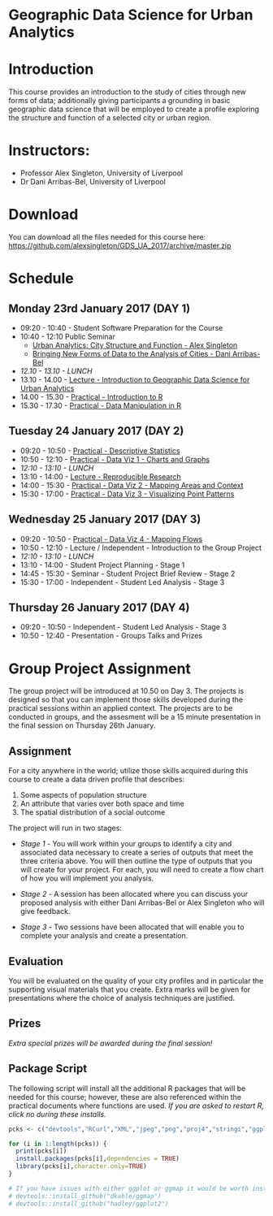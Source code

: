 # Geographic Data Science for Urban Analytics


# Introduction
This course provides an introduction to the study of cities through new forms of data; additionally giving participants a grounding in basic geographic data science that will be employed to create a profile exploring the structure and function of a selected city or urban region.

# Instructors:
* Professor Alex Singleton, University of Liverpool
* Dr Dani Arribas-Bel, University of Liverpool

# Download

You can download all the files needed for this course here: [https://github.com/alexsingleton/GDS_UA_2017/archive/master.zip](https://github.com/alexsingleton/GDS_UA_2017/archive/master.zip)

# Schedule

## Monday 23rd January 2017 (DAY 1)
* 09:20 - 10:40 - Student Software Preparation for the Course
* 10:40 - 12:10 Public Seminar
    * [Urban Analytics: City Structure and Function - Alex Singleton](/GDS_UA_2017/presentation/Singleton_Public_Lecture.pdf)
    * [Bringing New Forms of Data to the Analysis of Cities - Dani Arribas-Bel](/GDS_UA_2017/presentation/darribas.pdf)
* _12.10 - 13.10 - LUNCH_
* 13.10 - 14.00 - [Lecture - Introduction to Geographic Data Science for Urban Analytics](/GDS_UA_2017/presentation/Intro_GDS_UA.pdf)
* 14.00 - 15.30 - [Practical - Introduction to R](/GDS_UA_2017/Introduction_to_R/)
* 15.30 - 17.30 - [Practical - Data Manipulation in R](/GDS_UA_2017/Data Manipulation_in_R/)

## Tuesday 24 January 2017 (DAY 2)
* 09:20 - 10:50 - [Practical - Descriptive Statistics](/GDS_UA_2017/Descriptive_statistics/)
* 10:50 - 12:10 - [Practical - Data Viz 1 - Charts and Graphs](/GDS_UA_2017/Charts_and_Graphs/)
* _12:10 - 13:10 - LUNCH_
* 13:10 - 14:00 - [Lecture - Reproducible Research](/GDS_UA_2017/presentation/Reproducible_Research.pdf)
* 14:00 - 15:30 - [Practical - Data Viz 2 - Mapping Areas and Context](/GDS_UA_2017/Mapping_Areas_and_Context/)
* 15:30 - 17:00 - [Practical - Data Viz 3 - Visualizing Point Patterns](/GDS_UA_2017/Visualizing_Point_Patterns/)

## Wednesday 25 January 2017 (DAY 3)
* 09:20 - 10:50 - [Practical - Data Viz 4 - Mapping Flows](/GDS_UA_2017/Mapping_Flows/)
* 10:50 - 12:10 - Lecture / Independent - Introduction to the Group Project
* _12:10 - 13:10 - LUNCH_
* 13:10 - 14:00 -  Student Project Planning - Stage 1
* 14:45 - 15:30 - Seminar - Student Project Brief Review - Stage 2
* 15:30 - 17:00 - Independent - Student Led Analysis - Stage 3

## Thursday 26 January 2017 (DAY 4)
* 09:20 - 10:50 - Independent - Student Led Analysis - Stage 3
* 10:50 - 12:40 - Presentation - Groups Talks and Prizes

# Group Project Assignment

The group project will be introduced at 10.50 on Day 3. The projects is designed so that you can implement those skills developed during the practical sessions within an applied context. The projects are to be conducted in groups, and the assesment will be a 15 minute presentation in the final session on Thursday 26th January. 

## Assignment 

For a city anywhere in the world; utilize those skills acquired during this course to create a data driven profile that describes:

1. Some aspects of population structure
2. An attribute that varies over both space and time
3. The spatial distribution of a social outcome

The project will run in two stages:

* _Stage 1_ - You will work within your groups to identify a city and associated data necessary to create a series of outputs that meet the three criteria above. You will then outline the type of outputs that you will create for your project. For each, you will need to create a flow chart of how you will implement you analysis.

* _Stage 2_ - A session has been allocated where you can discuss your proposed analysis with either Dani Arribas-Bel or Alex Singleton who will give feedback.

* _Stage 3_ - Two sessions have been allocated that will enable you to complete your analysis and create a presentation.

## Evaluation

You will be evaluated on the quality of your city profiles and in particular the supporting visual materials that you create. Extra marks will be given for presentations where the choice of analysis techniques are justified.

## Prizes

*Extra special prizes will be awarded during the final session!*

## Package Script

The following script will install all the additional R packages that will be needed for this course; however, these are also referenced within the practical documents where functions are used. *If you are asked to restart R, click no during these installs.*

```r
pcks <- c("devtools","RCurl","XML","jpeg","png","proj4","stringi","ggplot2","scales","XLConnect","rgdal","raster","doBy","classInt","RColorBrewer","maptools","tmap","googleway","lubridate","ggmap","plotly","spatialEco")

for (i in 1:length(pcks)) {
  print(pcks[i])
  install.packages(pcks[i],dependencies = TRUE)
  library(pcks[i],character.only=TRUE)
}

# If you have issues with either ggplot or ggmap it would be worth installing these
# devtools::install_github("dkahle/ggmap")
# devtools::install_github("hadley/ggplot2")

```


